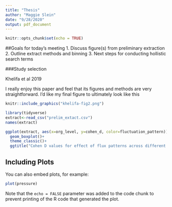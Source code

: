 ```yaml
---
title: "Thesis"
author: "Maggie Slein"
date: "9/28/2020"
output: pdf_document
---
```


```r
knitr::opts_chunk$set(echo = TRUE)
```

##Goals for today's meeting
1. Discuss figure(s) from preliminary extraction 
2. Outline extract methods and binning
3. Next steps for conducting hollistic search terms 


###Study selection 

Khelifa et al 2019

I really enjoy this paper and feel that its figures and methods are very straightforward. I'd like my final figure to ultimately look like this 

```r
knitr::include_graphics("khelifa-fig2.png")
```




```r
library(tidyverse)
extract<-read_csv("prelim_extact.csv")
names(extract)

ggplot(extract, aes(x=org_level, y=cohen_d, color=fluctuation_pattern))+
  geom_boxplot()+
  theme_classic()+
  ggtitle("Cohen D values for effect of flux patterns across different levels of organization")

```

## Including Plots

You can also embed plots, for example:

```r
plot(pressure)
```

Note that the `echo = FALSE` parameter was added to the code chunk to prevent printing of the R code that generated the plot.
